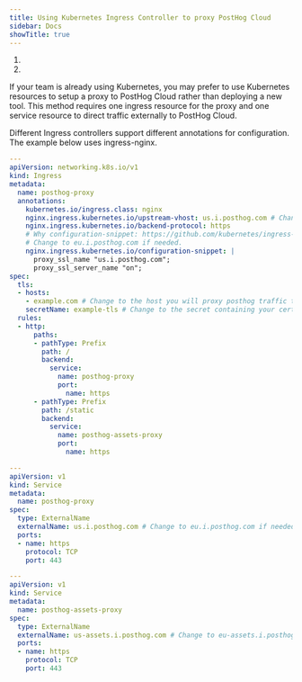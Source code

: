 ```yaml
---
title: Using Kubernetes Ingress Controller to proxy PostHog Cloud
sidebar: Docs
showTitle: true
---
```



<CalloutBox icon="IconWarning" title="Warning" type="fyi">

  1. <ProxyWarning />
  2. <RegionWarning />

</CalloutBox>


If your team is already using Kubernetes, you may prefer to use Kubernetes resources to setup a proxy to PostHog Cloud rather than deploying a new tool. This method requires one ingress resource for the proxy and one service resource to direct traffic externally to PostHog Cloud.

Different Ingress controllers support different annotations for configuration. The example below uses ingress-nginx.

```yaml
---
apiVersion: networking.k8s.io/v1
kind: Ingress
metadata:
  name: posthog-proxy
  annotations:
    kubernetes.io/ingress.class: nginx
    nginx.ingress.kubernetes.io/upstream-vhost: us.i.posthog.com # Change to eu.i.posthog.com if needed.
    nginx.ingress.kubernetes.io/backend-protocol: https
    # Why configuration-snippet: https://github.com/kubernetes/ingress-nginx/issues/6728
    # Change to eu.i.posthog.com if needed.
    nginx.ingress.kubernetes.io/configuration-snippet: |
      proxy_ssl_name "us.i.posthog.com";
      proxy_ssl_server_name "on";
spec:
  tls:
  - hosts:
    - example.com # Change to the host you will proxy posthog traffic through.
    secretName: example-tls # Change to the secret containing your certificate.
  rules:
  - http:
      paths:
      - pathType: Prefix
        path: /
        backend:
          service:
            name: posthog-proxy
            port:
              name: https
      - pathType: Prefix
        path: /static
        backend:
          service:
            name: posthog-assets-proxy
            port:
              name: https

---
apiVersion: v1
kind: Service
metadata:
  name: posthog-proxy
spec:
  type: ExternalName
  externalName: us.i.posthog.com # Change to eu.i.posthog.com if needed.
  ports:
  - name: https
    protocol: TCP
    port: 443

---
apiVersion: v1
kind: Service
metadata:
  name: posthog-assets-proxy
spec:
  type: ExternalName
  externalName: us-assets.i.posthog.com # Change to eu-assets.i.posthog.com if needed.
  ports:
  - name: https
    protocol: TCP
    port: 443
```
